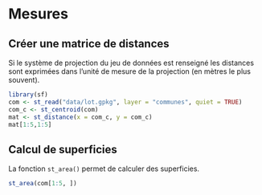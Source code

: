 # Mesures

## Créer une matrice de distances

Si le système de projection du jeu de données est renseigné les distances sont exprimées dans l'unité de mesure de la projection (en mètres le plus souvent).
```r
library(sf)
com <- st_read("data/lot.gpkg", layer = "communes", quiet = TRUE)
com_c <- st_centroid(com)
mat <- st_distance(x = com_c, y = com_c)
mat[1:5,1:5]
```


## Calcul de superficies

La fonction `st_area()` permet de calculer des superficies. 

```r
st_area(com[1:5, ])
```

